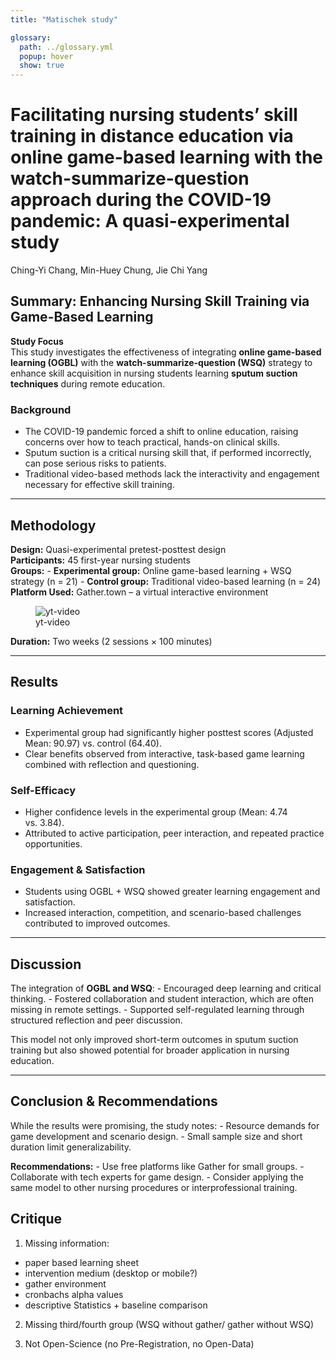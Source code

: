 ```yaml
---
title: "Matischek study"

glossary:
  path: ../glossary.yml
  popup: hover
  show: true
---
```


# Facilitating nursing students’ skill training in distance education via online game-based learning with the watch-summarize-question approach during the COVID-19 pandemic: A quasi-experimental study

Ching-Yi Chang, Min-Huey Chung, Jie Chi Yang 



## Summary: Enhancing Nursing Skill Training via Game-Based Learning

::: {.callout-note}
**Study Focus**  
This study investigates the effectiveness of integrating **online game-based learning (OGBL)** with the **watch-summarize-question (WSQ)** strategy to enhance skill acquisition in nursing students learning **sputum suction techniques** during remote education.
:::

### Background
- The COVID-19 pandemic forced a shift to online education, raising concerns over how to teach practical, hands-on clinical skills.
- Sputum suction is a critical nursing skill that, if performed incorrectly, can pose serious risks to patients.
- Traditional video-based methods lack the interactivity and engagement necessary for effective skill training.

---

## Methodology

::: {.callout-tip}
**Design:** Quasi-experimental pretest-posttest design  
**Participants:** 45 first-year nursing students  
**Groups:**
- **Experimental group:** Online game-based learning + WSQ strategy (n = 21)
- **Control group:** Traditional video-based learning (n = 24)  
**Platform Used:** Gather.town – a virtual interactive environment 

![yt-video](https://www.youtube.com/watch?v=zbllvQZRyh0)

**Duration:** Two weeks (2 sessions × 100 minutes)
:::

---

## Results

::: {.panel-tabset}
### Learning Achievement
- Experimental group had significantly higher posttest scores (Adjusted Mean: 90.97) vs. control (64.40).
- Clear benefits observed from interactive, task-based game learning combined with reflection and questioning.

### Self-Efficacy
- Higher confidence levels in the experimental group (Mean: 4.74 vs. 3.84).
- Attributed to active participation, peer interaction, and repeated practice opportunities.

### Engagement & Satisfaction
- Students using OGBL + WSQ showed greater learning engagement and satisfaction.
- Increased interaction, competition, and scenario-based challenges contributed to improved outcomes.
:::

---

## Discussion

::: {.callout-important}
The integration of **OGBL and WSQ**:
- Encouraged deep learning and critical thinking.
- Fostered collaboration and student interaction, which are often missing in remote settings.
- Supported self-regulated learning through structured reflection and peer discussion.
:::

This model not only improved short-term outcomes in sputum suction training but also showed potential for broader application in nursing education.

---

## Conclusion & Recommendations

::: {.callout-warning}
While the results were promising, the study notes:
- Resource demands for game development and scenario design.
- Small sample size and short duration limit generalizability.

**Recommendations:**
- Use free platforms like Gather for small groups.
- Collaborate with tech experts for game design.
- Consider applying the same model to other nursing procedures or interprofessional training.
:::


## Critique

1. Missing information:

  - paper based learning sheet
  - intervention medium (desktop or mobile?)
  - gather environment
  - cronbachs alpha values
  - descriptive Statistics + baseline comparison

2. Missing third/fourth group (WSQ without gather/ gather without WSQ)

3. Not Open-Science (no Pre-Registration, no Open-Data)







